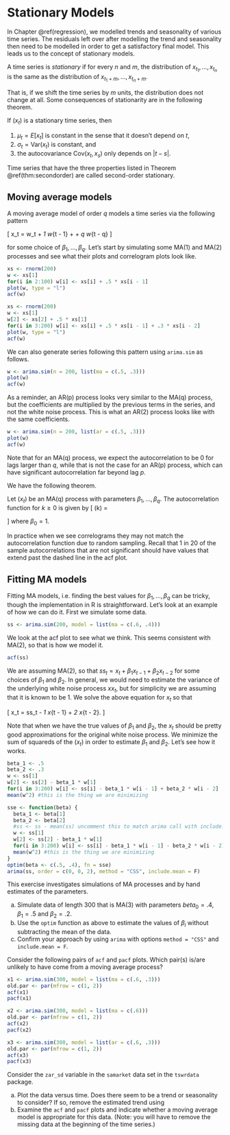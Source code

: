# Stationary Models {#stationarymodels}

In Chapter \@ref(regression), we modelled trends and seasonality of various time series. The residuals left over after modelling the trend and seasonality then need to be modelled in order to get a satisfactory final model. This leads us to the concept of stationary models. 

::: definition
A time series is _stationary_ if for every $n$ and $m$, the distribution of $x_{t_1}, \ldots, x_{t_n}$ is the same as the distribution of $x_{t_1 + m}, \ldots, x_{t_n + m}$.
:::

That is, if we shift the time series by $m$ units, the distribution does not change at all. Some consequences of stationarity are in the following theorem.

::: {.theorem #thm:secondorder}
If $(x_t)$ is a stationary time series, then 

1. $\mu_t = E[x_t]$ is constant in the sense that it doesn't depend on $t$,
2. $\sigma_t = {\text {Var}}(x_t)$ is constant, and
3. the autocovariance ${\text {Cov}}(x_t, x_s)$ only depends on $|t - s|$.
:::

Time series that have the three properties listed in Theorem \@ref(thm:secondorder) are called second-order stationary. 

## Moving average models {#mam}

A moving average model of order $q$ models a time series via the following pattern 

\[
x_t = w_t + \beta_1 w_{t - 1} + \cdots + \beta_q w_{t - q}
\]

for some choice of $\beta_1, \ldots, \beta_q$. Let's start by simulating some MA(1) and MA(2) processes and see what their plots and correlogram plots look like.

```r
xs <- rnorm(200)
w <- xs[1]
for(i in 2:100) w[i] <- xs[i] + .5 * xs[i - 1]
plot(w, type = "l")
acf(w)
```

```r
xs <- rnorm(200)
w <- xs[1]
w[2] <- xs[2] + .5 * xs[1]
for(i in 3:200) w[i] <- xs[i] + .5 * xs[i - 1] + .3 * xs[i - 2]
plot(w, type = "l")
acf(w)
```

We can also generate series following this pattern using `arima.sim` as follows.

```r
w <- arima.sim(n = 200, list(ma = c(.5, .3)))
plot(w)
acf(w)
```

As a reminder, an AR(p) process looks very similar to the MA(q) process, but the coefficients are multiplied by the previous terms in the series, and not the white noise process. This is what an AR(2) process looks like with the same coefficients.

```r
w <- arima.sim(n = 200, list(ar = c(.5, .3)))
plot(w)
acf(w)
```

Note that for an MA(q) process, we expect the autocorrelation to be 0 for lags larger than $q$, while that is not the case for an AR(p) process, which can have significant autocorrelation far beyond lag $p$.

We have the following theorem.

::: theorem
Let $(x_t)$ be an MA(q) process with parameters $\beta_1, \ldots, \beta_q$.  The autocorrelation function for $k \ge 0$ is given by
\[
\rho(k) = \begin{cases}
1&k = 0\\
\sum_{i = 0}^{q - k} \beta_i \beta_{i + k}/\sum_{i = 0}^q \beta_i^2 &k = 1, \ldots, q\\
0 & k >q
\end{cases}
\]
where $\beta_0 = 1$.
:::

In practice when we see correlograms they may not match the autocorrelation function due to random sampling. Recall that 1 in 20 of the sample autocorrelations that are not significant should have values that extend past the dashed line in the acf plot.

## Fitting MA models {#fittingmamodels}

Fitting MA models, i.e. finding the best values for $\beta_1, \ldots, \beta_q$ can be tricky, though the implementation in R is straightforward. Let's look at an example of how we can do it. First we simulate some data.

```r
ss <- arima.sim(200, model = list(ma = c(.6, .4)))
```

We look at the acf plot to see what we think. This seems consistent with MA(2), so that is how we model it. 

```r
acf(ss)
```

We are assuming MA(2), so that $ss_t = x_t + \beta_1 x_{t - 1} + \beta_2 x_{t - 2}$ for some choices of $\beta_1$ and $\beta_2$. In general, we would need to estimate the variance of the underlying white noise process $xx_t$, but for simplicity we are assuming that it is known to be 1. We solve the above equation for $x_t$ so that 

\[
x_t = ss_t - \beta_1 \hat x_{t - 1} + \beta_2 \hat x_{t - 2}.
\]

Note that when we have the true values of $\beta_1$ and $\beta_2$, the $x_t$ should be pretty good approximations for the original white noise process. 
We minimize the sum of squareds of the $(x_t)$ in order to estimate $\beta_1$ and $\beta_2$. Let's see how it works. 

```r
beta_1 <- .5 
beta_2 <- .3
w <- ss[1]
w[2] <- ss[2] - beta_1 * w[1]
for(i in 3:200) w[i] <- ss[i] - beta_1 * w[i - 1] + beta_2 * w[i - 2]
mean(w^2) #this is the thing we are minimizing
```


```r
sse <- function(beta) {
  beta_1 <- beta[1]
  beta_2 <- beta[2]
  #ss <- ss - mean(ss) uncomment this to match arima call with include.mean = T
  w <- ss[1]
  w[2] <- ss[2] - beta_1 * w[1]
  for(i in 3:200) w[i] <- ss[i] - beta_1 * w[i - 1] - beta_2 * w[i - 2]
  mean(w^2) #this is the thing we are minimizing
}
optim(beta <- c(.5, .4), fn = sse)
arima(ss, order = c(0, 0, 2), method = "CSS", include.mean = F)
```


::: exercise
This exercise investigates simulations of MA processes and by hand estimates of the parameters.

a. Simulate data of length 300 that is MA(3) with parameters $beta_0 = .4$, $\beta_1 = .5$ and $\beta_2 = .2$. 
b. Use the `optim` function as above to estimate the values of $\beta_i$ without subtracting the mean of the data.
c. Confirm your approach by using `arima` with options `method = "CSS"` and `include.mean = F`. 
:::

::: exercise
Consider the following pairs of `acf` and `pacf` plots. Which pair(s) is/are unlikely to have come from a moving average process?

```r
x1 <- arima.sim(300, model = list(ma = c(.6, .3)))
old.par <- par(mfrow = c(1, 2))
acf(x1)
pacf(x1)
```

```r
x2 <- arima.sim(300, model = list(ma = c(.6)))
old.par <- par(mfrow = c(1, 2))
acf(x2)
pacf(x2)
```

```r
x3 <- arima.sim(300, model = list(ar = c(.6, .3)))
old.par <- par(mfrow = c(1, 2))
acf(x3)
pacf(x3)
```
:::

::: exercise
Consider the `zar_sd` variable in the `samarket` data set in the `tswrdata` package. 

a. Plot the data versus time. Does there seem to be a trend or seasonality to consider? If so, remove the estimated trend using 
b. Examine the `acf` and `pacf` plots and indicate whether a moving average model is appropriate for this data. (Note: you will have to remove the missing data at the beginning of the time series.)
:::











